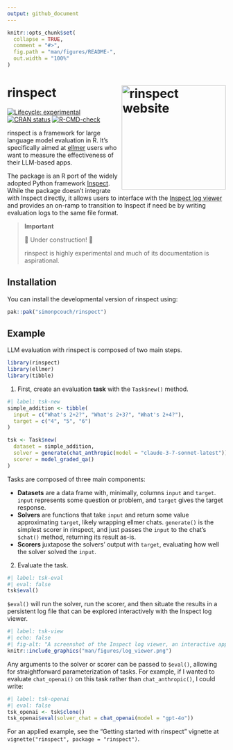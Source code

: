 ```yaml
---
output: github_document
---
```


<!-- README.md is generated from README.Rmd. Please edit that file -->

```r
knitr::opts_chunk$set(
  collapse = TRUE,
  comment = "#>",
  fig.path = "man/figures/README-",
  out.width = "100%"
)
```

# rinspect <a href="https://simonpcouch.github.io/rinspect/"><img src="man/figures/logo.png" align="right" height="240" alt="rinspect website" /></a>

<!-- badges: start -->
[![Lifecycle: experimental](https://img.shields.io/badge/lifecycle-experimental-orange.svg)](https://lifecycle.r-lib.org/articles/stages.html#experimental)
[![CRAN status](https://www.r-pkg.org/badges/version/rinspect)](https://CRAN.R-project.org/package=rinspect)
[![R-CMD-check](https://github.com/simonpcouch/rinspect/actions/workflows/R-CMD-check.yaml/badge.svg)](https://github.com/simonpcouch/rinspect/actions/workflows/R-CMD-check.yaml)
<!-- badges: end -->

rinspect is a framework for large language model evaluation in R. It's specifically aimed at [ellmer](https://ellmer.tidyverse.org/) users who want to measure the effectiveness of their LLM-based apps.

The package is an R port of the widely adopted Python framework [Inspect](https://inspect.ai-safety-institute.org.uk/). While the package doesn't integrate with Inspect directly, it allows users to interface with the [Inspect log viewer](https://inspect.ai-safety-institute.org.uk/log-viewer.html) and provides an on-ramp to transition to Inspect if need be by writing evaluation logs to the same file format.

> **Important**
> 
> 🚧 Under construction! 🚧
>
> rinspect is highly experimental and much of its documentation is aspirational.

## Installation

You can install the developmental version of rinspect using:

```r
pak::pak("simonpcouch/rinspect")
```

## Example

LLM evaluation with rinspect is composed of two main steps.

```r
library(rinspect)
library(ellmer)
library(tibble)
```

1) First, create an evaluation **task** with the `Task$new()` method.

```r
#| label: tsk-new
simple_addition <- tibble(
  input = c("What's 2+2?", "What's 2+3?", "What's 2+4?"),
  target = c("4", "5", "6")
)

tsk <- Task$new(
  dataset = simple_addition, 
  solver = generate(chat_anthropic(model = "claude-3-7-sonnet-latest")), 
  scorer = model_graded_qa()
)
```

Tasks are composed of three main components:

* **Datasets** are a data frame with, minimally, columns `input` and `target`. `input` represents some question or problem, and `target` gives the target response.
* **Solvers** are functions that take `input` and return some value approximating `target`, likely wrapping ellmer chats. `generate()` is the simplest scorer in rinspect, and just passes the `input` to the chat's `$chat()` method, returning its result as-is.
* **Scorers** juxtapose the solvers' output with `target`, evaluating how well the solver solved the `input`.

2) Evaluate the task.

```r
#| label: tsk-eval
#| eval: false
tsk$eval()
```

`$eval()` will run the solver, run the scorer, and then situate the results in a persistent log file that can be explored interactively with the Inspect log viewer.

```r
#| label: tsk-view
#| echo: false
#| fig-alt: "A screenshot of the Inspect log viewer, an interactive app displaying information on the 3 samples evaluated in this eval."
knitr::include_graphics("man/figures/log_viewer.png")
```

Any arguments to the solver or scorer can be passed to `$eval()`, allowing for straightforward parameterization of tasks. For example, if I wanted to evaluate `chat_openai()` on this task rather than `chat_anthropic()`, I could write:

```r
#| label: tsk-openai
#| eval: false
tsk_openai <- tsk$clone()
tsk_openai$eval(solver_chat = chat_openai(model = "gpt-4o"))
```

For an applied example, see the "Getting started with rinspect" vignette at `vignette("rinspect", package = "rinspect")`.
